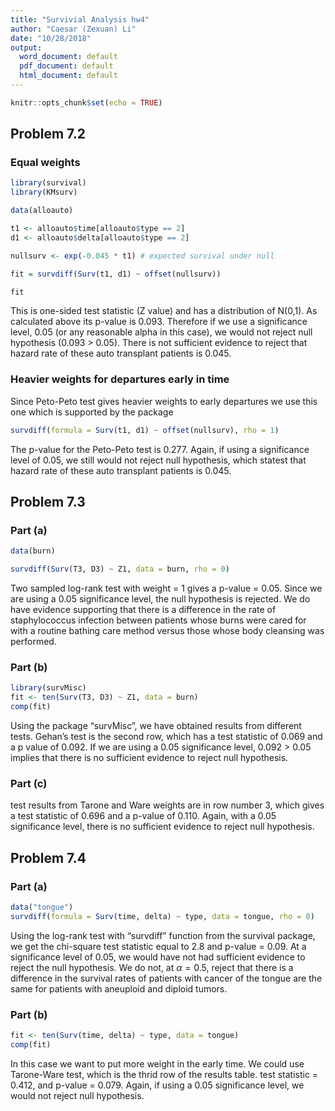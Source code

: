 ```yaml
---
title: "Survivial Analysis hw4"
author: "Caesar (Zexuan) Li"
date: "10/28/2018"
output:
  word_document: default
  pdf_document: default
  html_document: default
---
```


```r
knitr::opts_chunk$set(echo = TRUE)
```

## Problem 7.2 

### Equal weights

```r
library(survival)
library(KMsurv)

data(alloauto)

t1 <- alloauto$time[alloauto$type == 2] 
d1 <- alloauto$delta[alloauto$type == 2]

nullsurv <- exp(-0.045 * t1) # expected survival under null

fit = survdiff(Surv(t1, d1) ~ offset(nullsurv))

fit
```

This is one-sided test statistic (Z value) and has a distribution of N(0,1). As calculated above its p-value is 0.093. Therefore if we use a significance level, 0.05 (or any reasonable alpha in this case), we would not reject null hypothesis (0.093 > 0.05). There is not sufficient evidence to reject that hazard rate of these auto transplant patients is 0.045.

### Heavier weights for departures early in time

Since Peto-Peto test gives heavier weights to early departures we use this one which is supported by the package
```r
survdiff(formula = Surv(t1, d1) ~ offset(nullsurv), rho = 1)
```
The p-value for the Peto-Peto test is 0.277. Again, if using a significance level of 0.05, we still would not reject null hypothesis, which statest that hazard rate of these auto transplant patients is 0.045.

## Problem 7.3

### Part (a)

```r
data(burn)

survdiff(Surv(T3, D3) ~ Z1, data = burn, rho = 0) 
```

Two sampled log-rank test with weight = 1 gives a p-value = 0.05. Since we are using a 0.05 significance level, the null hypothesis is rejected. We do have evidence supporting that there is a difference in the rate of staphylococcus infection between patients whose burns were cared for with a routine bathing care method versus those whose body cleansing was performed.

### Part (b)

```r
library(survMisc)
fit <- ten(Surv(T3, D3) ~ Z1, data = burn) 
comp(fit)
```

Using the package "survMisc", we have obtained results from different tests. Gehan's test is the second row, which has a test statistic of 0.069 and a p value of 0.092. If we are using a 0.05 significance level, 0.092 > 0.05 implies that there is no sufficient evidence to reject null hypothesis.

### Part (c)

test results from Tarone and Ware weights are in row number 3, which gives a test statistic of 0.696 and a p-value of 0.110. Again, with a 0.05 significance level, there is no sufficient evidence to reject null hypothesis.

## Problem 7.4

### Part (a)
```r
data("tongue")
survdiff(formula = Surv(time, delta) ~ type, data = tongue, rho = 0) 
```

Using the log-rank test with "survdiff" function from the survival package, we get the chi-square test statistic equal to 2.8 and p-value = 0.09. At a significance level of 0.05, we would have not had sufficient evidence to reject the null hypothesis. We do not, at $\alpha=0.5$, reject that there is a difference in the survival rates of patients with cancer of the tongue are the same for patients with aneuploid and diploid tumors.

### Part (b)
```r
fit <- ten(Surv(time, delta) ~ type, data = tongue) 
comp(fit)
```
In this case we want to put more weight in the early time. We could use Tarone-Ware test, which is the thrid row of the results table. test statistic = 0.412, and p-value = 0.079. Again, if using a 0.05 significance level, we would not reject null hypothesis. 